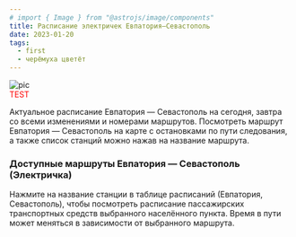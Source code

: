 ```yaml
---
# import { Image } from "@astrojs/image/components"
title: Расписание электричек Евпатория—Севастополь
date: 2023-01-20
tags:
  - first
  - черёмуха цветёт
---
```




<Image src="/blog/wp-1.png" alt="pic" width={400} aspectRatio="16:9" format="webp" />

<div style="color:red">TEST</div>

Актуальное расписание Евпатория — Севастополь на сегодня, завтра со всеми изменениями и номерами маршрутов. Посмотреть маршрут Евпатория — Севастополь на карте с остановками по пути следования, а также список станций можно нажав на название маршрута.

### Доступные маршруты Евпатория — Севастополь (Электричка)

Нажмите на название станции в таблице расписаний (Евпатория, Севастополь), чтобы посмотреть расписание пассажирских транспортных средств выбранного населённого пункта. Время в пути может меняться в зависимости от выбранного маршрута.
